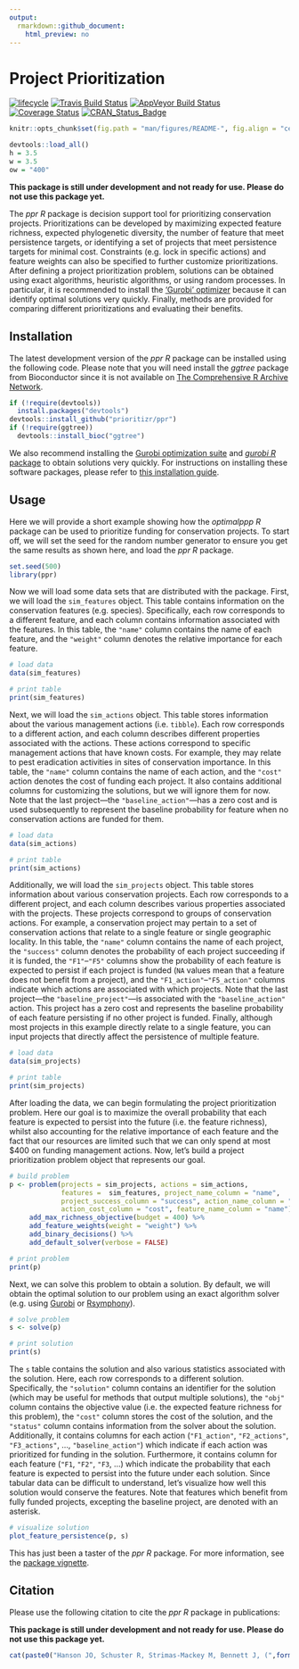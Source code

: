 ```yaml
---
output:
  rmarkdown::github_document:
    html_preview: no
---
```


<!--- README.md is generated from README.Rmd. Please edit that file -->

# Project Prioritization

[![lifecycle](https://img.shields.io/badge/Lifecycle-experimental-orange.svg)](https://www.tidyverse.org/lifecycle/#experimental)
[![Travis Build Status](https://img.shields.io/travis/prioritizr/ppr/master.svg?label=Linux%20%26%20Mac%20OSX)](https://travis-ci.org/prioritizr/ppr)
[![AppVeyor Build Status](https://img.shields.io/appveyor/ci/jeffreyhanson/ppr/master.svg?label=Windows)](https://ci.appveyor.com/project/jeffreyhanson/ppr)
[![Coverage Status](https://codecov.io/github/prioritizr/ppr/coverage.svg?branch=master)](https://codecov.io/github/prioritizr/ppr?branch=master)
[![CRAN_Status_Badge](http://www.r-pkg.org/badges/version/ppr)](https://CRAN.R-project.org/package=ppr)

```r
knitr::opts_chunk$set(fig.path = "man/figures/README-", fig.align = "center")
```

```r
devtools::load_all()
h = 3.5
w = 3.5
ow = "400"
```

**This package is still under development and not ready for use. Please do not use this package yet.**

The _ppr R_ package is decision support tool for prioritizing conservation projects. Prioritizations can be developed by maximizing expected feature richness, expected phylogenetic diversity, the number of feature that meet persistence targets, or identifying a set of projects that meet persistence targets for minimal cost. Constraints (e.g. lock in specific actions) and feature weights can also be specified to further customize prioritizations. After defining a project prioritization problem, solutions can be obtained using exact algorithms, heuristic algorithms, or using random processes. In particular, it is recommended to install the ['Gurobi' optimizer](https://www.gurobi.com) because it can identify optimal solutions very quickly. Finally, methods are provided for comparing different prioritizations and evaluating their benefits.

## Installation

The latest development version of the _ppr R_ package can be installed using the following code. Please note that you will need install the _ggtree_ package from Bioconductor since it is not available on [The Comprehensive R Archive Network](https://cran.r-project.org/).

```r
if (!require(devtools))
  install.packages("devtools")
devtools::install_github("prioritizr/ppr")
if (!require(ggtree))
  devtools::install_bioc("ggtree")
```

We also recommend installing the [Gurobi optimization suite](http://www.gurobi.com/) and [_gurobi R_ package](https://www.gurobi.com/documentation/8.1/refman/r_api_overview.html) to obtain solutions very quickly. For instructions on installing these software packages, please refer to [this installation guide](https://cran.r-project.org/web/packages/prioritizr/vignettes/gurobi_installation.html).

## Usage

Here we will provide a short example showing how the _optimalppp R_ package can be used to prioritize funding for conservation projects. To start off, we will set the seed for the random number generator to ensure you get the same results as shown here, and load the _ppr R_ package.

```r
set.seed(500)
library(ppr)
```

Now we will load some data sets that are distributed with the package. First, we will load the `sim_features` object. This table contains information on the conservation features (e.g. species). Specifically, each row corresponds to a different feature, and each column contains information associated with the features. In this table, the `"name"` column contains the name of each feature, and the `"weight"` column denotes the relative importance for each feature.

```r
# load data
data(sim_features)

# print table
print(sim_features)
```

Next, we will load the `sim_actions` object. This table stores information about the various management actions (i.e. `tibble`). Each row corresponds to a different action, and each column describes different properties associated with the actions. These actions correspond to specific management actions that have known costs. For example, they may relate to pest eradication activities in sites of conservation importance. In this table, the `"name"` column contains the name of each action, and the `"cost"` action denotes the cost of funding each project. It also contains additional columns for customizing the solutions, but we will ignore them for now. Note that the last project---the `"baseline_action"`---has a zero cost and is used subsequently to represent the baseline probability for feature when no conservation actions are funded for them.

```r
# load data
data(sim_actions)

# print table
print(sim_actions)
```

Additionally, we will load the `sim_projects` object. This table stores information about various conservation projects. Each row corresponds to a different project, and each column describes various properties associated with the projects. These projects correspond to groups of conservation actions. For example, a conservation project may pertain to a set of conservation actions that relate to a single feature or single geographic locality. In this table, the `"name"` column contains the name of each project, the `"success"` column denotes the probability of each project succeeding if it is funded, the `"F1"`--`"F5"` columns show the probability of each feature is expected to persist if each project is funded (`NA` values mean that a feature does not benefit from a project), and the `"F1_action"`--`"F5_action"` columns indicate which actions are associated with which projects. Note that the last project---the `"baseline_project"`---is associated with the `"baseline_action"` action. This project has a zero cost and represents the baseline probability of each feature persisting if no other project is funded. Finally, although most projects in this example directly relate to a single feature, you can input projects that directly affect the persistence of multiple feature.

```r
# load data
data(sim_projects)

# print table
print(sim_projects)
```

After loading the data, we can begin formulating the project prioritization problem. Here our goal is to maximize the overall probability that each feature is expected to persist into the future (i.e. the feature richness), whilst also accounting for the relative importance of each feature and the fact that our resources are limited such that we can only spend at most $400 on funding management actions. Now, let's build a project prioritization problem object that represents our goal.

```r
# build problem
p <- problem(projects = sim_projects, actions = sim_actions,
             features =  sim_features, project_name_column = "name",
             project_success_column = "success", action_name_column = "name",
             action_cost_column = "cost", feature_name_column = "name") %>%
     add_max_richness_objective(budget = 400) %>%
     add_feature_weights(weight = "weight") %>%
     add_binary_decisions() %>%
     add_default_solver(verbose = FALSE)

# print problem
print(p)
```

Next, we can solve this problem to obtain a solution. By default, we will obtain the optimal solution to our problem using an exact algorithm solver (e.g. using [Gurobi](http://www.gurobi.com/) or [Rsymphony](https://cran.r-project.org/package=Rsymphony)).

```r
# solve problem
s <- solve(p)

# print solution
print(s)
```

The `s` table contains the solution and also various statistics associated with the solution. Here, each row corresponds to a different solution. Specifically, the `"solution"` column contains an identifier for the solution (which may be useful for methods that output multiple solutions), the `"obj"` column contains the objective value (i.e. the expected feature richness for this problem), the `"cost"` column stores the cost of the solution, and the `"status"` column contains information from the solver about the solution. Additionally, it contains columns for each action (`"F1_action"`, `"F2_actions"`, `"F3_actions"`, ..., `"baseline_action"`) which indicate if each action was prioritized for funding in the solution. Furthermore, it contains column for each feature (`"F1`, `"F2"`, `"F3`, ...) which indicate the probability that each feature is expected to persist into the future under each solution. Since tabular data can be difficult to understand, let's visualize how well this solution would conserve the features. Note that features which benefit from fully funded projects, excepting the baseline project, are denoted with an asterisk.

```r
# visualize solution
plot_feature_persistence(p, s)
```

This has just been a taster of the _ppr R_ package. For more information, see the [package vignette](https://prioritizr.github.io/ppr/articles/ppr.html).

## Citation

Please use the following citation to cite the _ppr R_ package in publications:

**This package is still under development and not ready for use. Please do not use this package yet.**

```r
cat(paste0("Hanson JO, Schuster R, Strimas-Mackey M, Bennett J, (",format(Sys.time(), "%Y"),"). ppr: Project Prioritization. R package version ",packageDescription("ppr")$Version,". Available at https://github.com/prioritizr/ppr.\n"))
```
